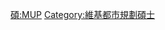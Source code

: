 {{Userbox
  |border-c = #88FF88
  |border-s = 1
  |id-c     = #88FF88
  |id-s     = 12
  |id-fc    = #000000
  |info-c   = #EEFFEE
  |info-s   = 10
  |info-fc  = #000000
  |id       = M.U.P.
  |info     = 這個用戶擁有[[:Category:維基都市規劃碩士|-{zh-hans:城市规划硕士; zh-hant:都市規劃碩士}-]]學位。
}}
<includeonly> [[Category:維基都市規劃碩士|{{PAGENAME}}]] </includeonly>
<noinclude> [[Category:學位用戶框模板|碩:MUP]][[Category:維基都市規劃碩士]] 
</noinclude>